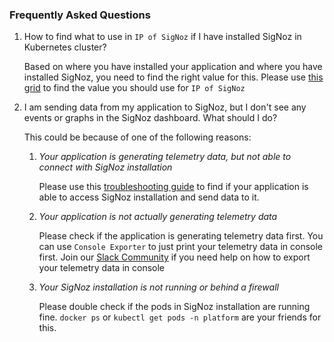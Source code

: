 ### Frequently Asked Questions

1. How to find what to use in `IP of SigNoz` if I have installed SigNoz in Kubernetes cluster?

    Based on where you have installed your application and where you have installed SigNoz, you need to find the right value for this. Please use [this grid](/docs/instrumentation/troubleshoot-instrumentation/) to find the value you should use for `IP of SigNoz`

2. I am sending data from my application to SigNoz, but I don't see any events or graphs in the SigNoz dashboard. What should I do?

    This could be because of one of the following reasons:

    1. *Your application is generating telemetry data, but not able to connect with SigNoz installation*

        Please use this [troubleshooting guide](/docs/install/troubleshooting/) to find if your application is able to access SigNoz installation and send data to it.

    2. *Your application is not actually generating telemetry data*

        Please check if the application is generating telemetry data first. You can use `Console Exporter` to just print your telemetry data in console first. Join our [Slack Community](https://signoz.io/slack/) if you need help on how to export your telemetry data in console

    3. *Your SigNoz installation is not running or behind a firewall*

        Please double check if the pods in SigNoz installation are running fine. `docker ps` or `kubectl get pods -n platform` are your friends for this. 

